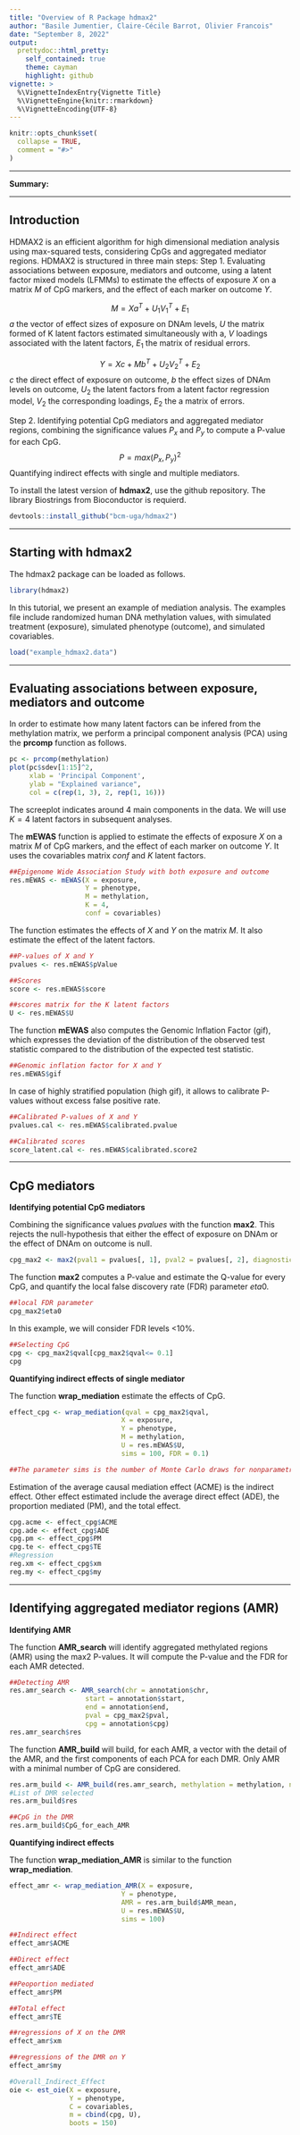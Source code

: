 ```yaml
---
title: "Overview of R Package hdmax2"
author: "Basile Jumentier, Claire-Cécile Barrot, Olivier Francois"
date: "September 8, 2022"
output:
  prettydoc::html_pretty:
    self_contained: true
    theme: cayman
    highlight: github
vignette: >
  %\VignetteIndexEntry{Vignette Title}
  %\VignetteEngine{knitr::rmarkdown}
  %\VignetteEncoding{UTF-8}
---
```


```r
knitr::opts_chunk$set(
  collapse = TRUE,
  comment = "#>"
)
```

***

**Summary:**

***

## Introduction 

HDMAX2 is an efficient algorithm for high dimensional mediation analysis using max-squared tests, considering CpGs and aggregated mediator regions.
HDMAX2 is structured in three main steps:
Step 1. Evaluating associations between exposure, mediators and outcome, using a latent factor mixed models (LFMMs) to estimate the effects of exposure $X$ on a matrix $M$ of CpG markers, and the effect of each marker on outcome $Y$.

$$
 M=Xa^T +U_1V_1^T +E_1
$$
$a$ the vector of effect sizes of exposure on DNAm levels,
$U$ the matrix formed of K latent factors estimated simultaneously with a,
$V$ loadings associated with the latent factors,
$E_1$ the matrix of residual errors.

$$
Y=Xc+Mb^T +U_2V_2^T +E_2 
$$
$c$ the direct effect of exposure on outcome,
$b$ the effect sizes of DNAm levels on outcome,
$U_2$ the latent factors from a latent factor regression model,
$V_2$ the corresponding loadings,
$E_2$ the a matrix of errors.

Step 2. Identifying potential CpG mediators and aggregated mediator regions, combining the significance values $P_x$ and $P_y$ to compute a P-value for each CpG.
$$
P = max(P_x, P_y)^2
$$
Quantifying indirect effects with single and multiple mediators.


To install the latest version of **hdmax2**, use the github repository. The library Biostrings from Bioconductor is requierd. 
```r
devtools::install_github("bcm-uga/hdmax2")
```

***
## Starting with hdmax2

The hdmax2 package can be loaded as follows. 
```r
library(hdmax2)
```

In this tutorial, we present an example of mediation analysis. The examples file include randomized human DNA methylation values, with simulated treatment (exposure), simulated phenotype (outcome), and simulated covariables.  

```r
load("example_hdmax2.data")
```
***

## Evaluating associations between exposure, mediators and outcome

In order to estimate how many latent factors can be infered from the methylation matrix, we perform a principal component analysis (PCA) using the **prcomp** function as follows. 

```r
pc <- prcomp(methylation)
plot(pc$sdev[1:15]^2,
     xlab = 'Principal Component',
     ylab = "Explained variance",
     col = c(rep(1, 3), 2, rep(1, 16)))
```

The screeplot indicates around 4 main components in the data. We will use $K = 4$ latent factors in subsequent analyses.

The **mEWAS** function is applied to estimate the effects of exposure $X$ on a matrix $M$ of CpG markers, and the effect of each marker on outcome $Y$. It uses the covariables matrix $conf$ and $K$ latent factors.

```r
##Epigenome Wide Association Study with both exposure and outcome
res.mEWAS <- mEWAS(X = exposure,
                   Y = phenotype,
                   M = methylation,
                   K = 4,
                   conf = covariables) 
```

The function estimates the effects of $X$ and $Y$ on the matrix $M$. It also estimate the effect of the latent factors.

```r
##P-values of X and Y
pvalues <- res.mEWAS$pValue

##Scores
score <- res.mEWAS$score

##scores matrix for the K latent factors
U <- res.mEWAS$U

```

The function **mEWAS** also computes the Genomic Inflation Factor (gif), which expresses the deviation of the distribution of the observed test statistic compared to the distribution of the expected test statistic.

```r
##Genomic inflation factor for X and Y
res.mEWAS$gif
```

In case of highly stratified population (high gif), it allows to calibrate P-values without excess false positive rate.

```r
##Calibrated P-values of X and Y
pvalues.cal <- res.mEWAS$calibrated.pvalue

##Calibrated scores
score_latent.cal <- res.mEWAS$calibrated.score2
```
***
## CpG mediators

**Identifying potential CpG mediators**

Combining the significance values $pvalues$ with the function **max2**.
This rejects the null-hypothesis that either the effect of exposure on DNAm or the effect of DNAm on outcome is null.

```r
cpg_max2 <- max2(pval1 = pvalues[, 1], pval2 = pvalues[, 2], diagnostic.plot = T)
```
The function **max2** computes a P-value and estimate the Q-value for every CpG, and quantify the local false discovery rate (FDR) parameter $eta0$.

```r
##local FDR parameter
cpg_max2$eta0
```

In this example, we will consider FDR levels <10%.


```r
##Selecting CpG
cpg <- cpg_max2$qval[cpg_max2$qval<= 0.1]
cpg
```

**Quantifying indirect effects of single mediator**

The function **wrap_mediation** estimate the effects of CpG.
```r
effect_cpg <- wrap_mediation(qval = cpg_max2$qval,
                            X = exposure,
                            Y = phenotype,
                            M = methylation,
                            U = res.mEWAS$U,
                            sims = 100, FDR = 0.1)

##The parameter sims is the number of Monte Carlo draws for nonparametric bootstrap or quasi-Bayesian approximation. 10000 is recommended, but we used 100 for the example.


```

Estimation of the average causal mediation effect (ACME) is the indirect effect. Other effect estimated include the average direct effect (ADE), the proportion mediated (PM), and the total effect.

```r
cpg.acme <- effect_cpg$ACME
cpg.ade <- effect_cpg$ADE
cpg.pm <- effect_cpg$PM
cpg.te <- effect_cpg$TE
#Regression
reg.xm <- effect_cpg$xm
reg.my <- effect_cpg$my
```
***
## Identifying aggregated mediator regions (AMR)

**Identifying AMR**

The function **AMR_search** will identify aggregated methylated regions (AMR) using the max2 P-values. It will compute the P-value and the FDR for each AMR detected.

```r
##Detecting AMR
res.amr_search <- AMR_search(chr = annotation$chr,
                   start = annotation$start,
                   end = annotation$end,
                   pval = cpg_max2$pval,
                   cpg = annotation$cpg)
res.amr_search$res
```
The function **AMR_build** will build, for each AMR, a vector with the detail of the AMR, and the first components of each PCA for each DMR. Only AMR with a minimal number of CpG are considered.

```r
res.arm_build <- AMR_build(res.amr_search, methylation = methylation, nb_cpg = 2)
#List of DMR selected
res.arm_build$res
```

```r
##CpG in the DMR
res.arm_build$CpG_for_each_AMR
```

**Quantifying indirect effects**

The function **wrap_mediation_AMR** is similar to the function **wrap_mediation**.
```r
effect_amr <- wrap_mediation_AMR(X = exposure,
                            Y = phenotype,
                            AMR = res.arm_build$AMR_mean,
                            U = res.mEWAS$U,
                            sims = 100)
```

```r
##Indirect effect
effect_amr$ACME
```
```r
##Direct effect
effect_amr$ADE
```
```r
##Peoportion mediated
effect_amr$PM
```
```r
##Total effect
effect_amr$TE
```
```r
##regressions of X on the DMR
effect_amr$xm
```
```r
##regressions of the DMR on Y
effect_amr$my
```




```r
#Overall_Indirect_Effect
oie <- est_oie(X = exposure,
               Y = phenotype,
               C = covariables,
               m = cbind(cpg, U),
               boots = 150)

```



